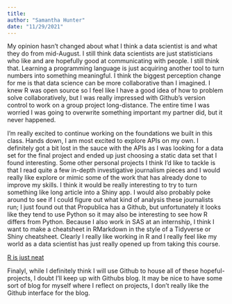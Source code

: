 ```yaml
---
title: 
author: "Samantha Hunter"
date: "11/29/2021"
---
```



My opinion hasn't changed about what I think a data scientist is and what they do from mid-August. I still think data scientists are just statisticians who like and are hopefully good at communicating with people. I still think that. Learning a programming language is just acquiring another tool to turn numbers into something meaningful. I think the biggest perception change for me is that data science can be more collaborative than I imagined. I knew R was open source so I feel like I have a good idea of how to problem solve collaboratively, but I was really impressed with Github's version control to work on a group project long-distance. The entire time I was worried I was going to overwrite something important my partner did, but it never happened. 


I'm really excited to continue working on the foundations we built in this class. Hands down, I am most excited to explore APIs on my own. I definitely got a bit lost in the sauce with the APIs as I was looking for a data set for the final project and ended up just choosing a static data set that I found interesting. Some other personal projects I think I'd like to tackle is that I read quite a few in-depth investigative journalism pieces and I would really like explore or mimic some of the work that has already done to improve my skills. I think it would be really interesting to try to turn something like long article into a Shiny app. I would also probably poke around to see if I could figure out what kind of analysis these journalists run; I just found out that Propublica has a Github, but unfortunately it looks like they tend to use Python so it may also be interesting to see how R differs from Python. Because I also work in SAS at an internship, I think I want to make a cheatsheet in RMarkdown in the style of a Tidyverse or Shiny cheatsheet. Clearly I really like working in R and I really feel like my world as a data scientist has just really opened up from taking this course. 

[R is just neat](images/neat.jpg)

Finalyl, while I definitely think I will use Github to house all of these hopeful-projects, I doubt I'll keep up with Githubs blog. It may be nice to have some sort of blog for myself where I reflect on projects, I don't really like the Github interface for the blog. 